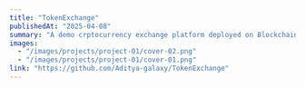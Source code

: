 ---
title: "TokenExchange"
publishedAt: "2025-04-08"
summary: "A demo crptocurrency exchange platform deployed on Blockchain"
images:
  - "/images/projects/project-01/cover-02.png"
  - "/images/projects/project-01/cover-01.png"
link: "https://github.com/Aditya-galaxy/TokenExchange"
---
